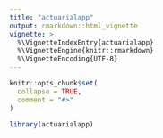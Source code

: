 ```yaml
---
title: "actuarialapp"
output: rmarkdown::html_vignette
vignette: >
  %\VignetteIndexEntry{actuarialapp}
  %\VignetteEngine{knitr::rmarkdown}
  %\VignetteEncoding{UTF-8}
---
```


```r
knitr::opts_chunk$set(
  collapse = TRUE,
  comment = "#>"
)
```

```r
library(actuarialapp)
```
